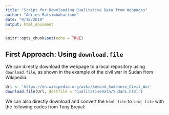 ```yaml
---
title: "Script for Downloading Qualitative Data from Webpages"
author: "Adrien Ratsimbaharison"
date: "9/18/2018"
output: html_document
---
```


```r
knitr::opts_chunk$set(echo = TRUE)
```

## First Approach: Using `download.file`

We can directly download the webpage to a local repository using `download.file`, as shown in the example of the civil war in Sudan from Wikipedia:

```r
Url <- 'https://en.wikipedia.org/wiki/Second_Sudanese_Civil_War'
download.file(Url, destfile = "qualitativeData/Sudan1.html")

```

We can also directly download and convert the `html file` to `text file` with the following codes from Tony Breyal:

